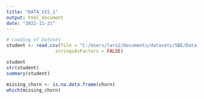 ```yaml
---
title: "DATA_VIS_1"
output: html_document
date: "2022-11-21"
---
```


```r
# Loading of Dataset
student <- read.csv(file = "C:/Users/lars2/Documents/datasets/SBE/Data_Vis/student.csv",
                  stringsAsFactors = FALSE)

student
str(student)
summary(student)
```


``` r
missing_churn <- is.na.data.frame(churn)
which(missing_churn)
```